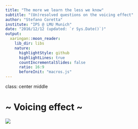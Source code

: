 ```yaml
---
title: "The more we learn the less we know"
subtitle: "(Un)resolved questions on the voicing effect"
author: "Stefano Coretta"
institute: "IPS @ LMU Munich"
date: "2016/12/12 (updated: `r Sys.Date()`)"
output:
  xaringan::moon_reader:
    lib_dir: libs
    nature:
      highlightStyle: github
      highlightLines: true
      countIncrementalSlides: false
      ratio: 16:9
      beforeInit: "macros.js"
---
```


class: center middle

# ~ Voicing effect ~

![](img/voicing-effect.png)
